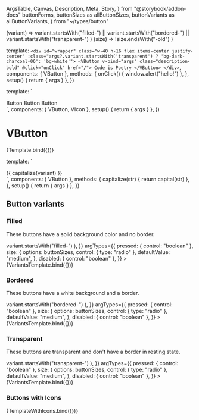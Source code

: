   ArgsTable,
  Canvas,
  Description,
  Meta,
  Story,
} from "@storybook/addon-docs"
  buttonForms,
  buttonSizes as allButtonSizes,
  buttonVariants as allButtonVariants,
} from "~/types/button"

<Meta title="Components/VButton" components={VButton} />

  (variant) =>
    variant.startsWith("filled-") ||
    variant.startsWith("bordered-") ||
    variant.startsWith("transparent-")
)
  (size) => !size.endsWith("-old")
)

  template: `
    <div id="wrapper"
        class="w-40 h-16 flex items-center justify-center"
        :class="args?.variant.startsWith('transparent') ? 'bg-dark-charcoal-06': 'bg-white'">
    <VButton v-bind="args" class="description-bold" @click="onClick" href="/">
      Code is Poetry
    </VButton>
    </div>
  `,
  components: { VButton },
  methods: {
    onClick() {
      window.alert("hello!")
    },
  },
  setup() {
    return { args }
  },
})

  template: `
<div class="flex flex-col items-center gap-4 flex-wrap">
  <VButton :variant="args.variant" :size="args.size" :has-icon-start="true">
    <VIcon name="replay" />Button
  </VButton>
  <VButton :variant="args.variant" :size="args.size" has-icon-end>
    Button<VIcon name="external-link" />
  </VButton>
  <VButton :variant="args.variant" :size="args.size" has-icon-start has-icon-end>
    <VIcon name="replay" />Button<VIcon name="external-link" />
  </VButton>
</div>`,
  components: { VButton, VIcon },
  setup() {
    return { args }
  },
})

# VButton

<Description of={VButton} />

<ArgsTable of={VButton} />

<Canvas>
  <Story
    name="VButton"
    parameters={{
      viewport: { defaultViewport: "sm" },
    }}
    argTypes={{
      as: {
        options: buttonForms,
        control: { type: "radio" },
      },
      variant: {
        options: buttonVariants,
        control: { type: "select" },
        defaultValue: "filled-pink",
      },
      pressed: { control: "boolean" },
      size: {
        options: buttonSizes,
        control: { type: "radio" },
        defaultValue: "medium",
      },
      disabled: { control: "boolean" },
      focusableWhenDisabled: { control: "boolean" },
      type: { control: "text" },
    }}
  >
    {Template.bind({})}
  </Story>
</Canvas>

  template: `
<div class="flex gap-4 flex-wrap">
<VButton v-for="variant in args.variants"
    :variant="variant"
    :key="variant"
    class="description-bold"
    v-bind="args">
    {{ capitalize(variant) }}
    </VButton>
  </div>`,
  components: { VButton },
  methods: {
    capitalize(str) {
      return capital(str)
    },
  },
  setup() {
    return { args }
  },
})

## Button variants

### Filled

These buttons have a solid background color and no border.

<Canvas>
  <Story
    name="filled"
    args={{
      variants: buttonVariants.filter((variant) =>
        variant.startsWith("filled-")
      ),
    }}
    argTypes={{
      pressed: { control: "boolean" },
      size: {
        options: buttonSizes,
        control: { type: "radio" },
        defaultValue: "medium",
      },
      disabled: { control: "boolean" },
    }}
  >
    {VariantsTemplate.bind({})}
  </Story>
</Canvas>

### Bordered

These buttons have a white background and a border.

<Canvas>
  <Story
    name="bordered"
    args={{
      variants: buttonVariants.filter((variant) =>
        variant.startsWith("bordered-")
      ),
    }}
    argTypes={{
      pressed: { control: "boolean" },
      size: {
        options: buttonSizes,
        control: { type: "radio" },
        defaultValue: "medium",
      },
      disabled: { control: "boolean" },
    }}
  >
    {VariantsTemplate.bind({})}
  </Story>
</Canvas>

### Transparent

These buttons are transparent and don't have a border in resting state.

<Canvas>
  <Story
    name="transparent"
    args={{
      variants: buttonVariants.filter((variant) =>
        variant.startsWith("transparent-")
      ),
    }}
    argTypes={{
      pressed: { control: "boolean" },
      size: {
        options: buttonSizes,
        control: { type: "radio" },
        defaultValue: "medium",
      },
      disabled: { control: "boolean" },
    }}
  >
    {VariantsTemplate.bind({})}
  </Story>
</Canvas>

### Buttons with Icons

<Canvas>
  <Story
    name="icons"
    argTypes={{
      pressed: { control: "boolean" },
      size: {
        options: buttonSizes,
        control: { type: "radio" },
        defaultValue: "medium",
      },
      variant: {
        options: buttonVariants,
        control: { type: "select" },
        defaultValue: "bordered-dark",
      },
      disabled: { control: "boolean" },
    }}
  >
    {TemplateWithIcons.bind({})}
  </Story>
</Canvas>

